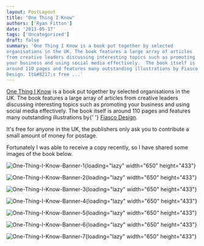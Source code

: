 ```yaml
---
layout: PostLayout
title: "One Thing I Know"
authors: ['Ryan Fitton']
date: '2013-05-17'
tags: ['Uncategorized']
draft: false
summary: 'One Thing I Know is a book put together by selected
organisations in the UK. The book features a large array of articles
from creative leaders discussing interesting topics such as promoting
your business and using social media effectively.  The book itself is
around 110 pages and features many outstanding illustrations by Fiasco
Design. It&#8217;s free ...'
---
```


[One Thing I Know](http://www.onethingiknow.co.uk/book/) is a book put together by selected organisations in the UK. The book features a large array of articles from creative leaders discussing interesting topics such as promoting your business and using social media effectively. The book itself is around 110 pages and features many outstanding illustrations by{\' \'} [Fiasco Design](http://fiascodesign.co.uk/).

It's free for anyone in the UK, the publishers only ask you to contribute a small amount of money for postage.

Fortunately I was able to receive a copy recently, so I have shared some images of the book below.

![One-Thing-I-Know-Banner-1](/static/img/blog/2013/05/One-Thing-I-Know-Banner-1.jpg){loading="lazy" width="650" height="433"}

![One-Thing-I-Know-Banner-2](/static/img/blog/2013/05/One-Thing-I-Know-Banner-2.jpg){loading="lazy" width="650" height="433"}

![One-Thing-I-Know-Banner-3](/static/img/blog/2013/05/One-Thing-I-Know-Banner-3.jpg){loading="lazy" width="650" height="433"}

![One-Thing-I-Know-Banner-4](/static/img/blog/2013/05/One-Thing-I-Know-Banner-4.jpg){loading="lazy" width="650" height="433"}

![One-Thing-I-Know-Banner-5](/static/img/blog/2013/05/One-Thing-I-Know-Banner-5.jpg){loading="lazy" width="650" height="433"}

![One-Thing-I-Know-Banner-6](/static/img/blog/2013/05/One-Thing-I-Know-Banner-6.jpg){loading="lazy" width="650" height="433"}

![One-Thing-I-Know-Banner-7](/static/img/blog/2013/05/One-Thing-I-Know-Banner-7.jpg){loading="lazy" width="650" height="433"}

